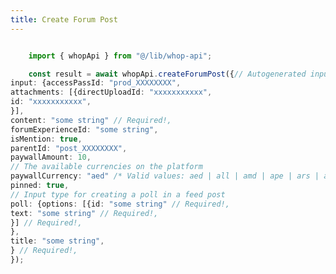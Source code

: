 ```yaml
---
title: Create Forum Post
---
```


```typescript

	import { whopApi } from "@/lib/whop-api";

	const result = await whopApi.createForumPost({// Autogenerated input type of CreateForumPost
input: {accessPassId: "prod_XXXXXXXX",
attachments: [{directUploadId: "xxxxxxxxxxx",
id: "xxxxxxxxxxx",
}],
content: "some string" // Required!,
forumExperienceId: "some string",
isMention: true,
parentId: "post_XXXXXXXX",
paywallAmount: 10,
// The available currencies on the platform
paywallCurrency: "aed" /* Valid values: aed | all | amd | ape | ars | aud | bam | bgn | bhd | bob | brl | bsd | cad | chf | clp | cop | crc | czk | dkk | dop | dzd | egp | etb | eth | eur | gbp | ghs | gmd | gtq | gyd | hkd | huf | idr | ils | inr | jmd | jod | jpy | kes | khr | krw | kwd | lkr | mad | mdl | mga | mkd | mnt | mop | mur | mxn | myr | nad | ngn | nok | nzd | omr | pen | php | pkr | pln | pyg | qar | ron | rsd | rub | rwf | sar | sek | sgd | thb | tnd | try | ttd | twd | tzs | usd | uyu | uzs | vnd | xcd | xof | zar */,
pinned: true,
// Input type for creating a poll in a feed post
poll: {options: [{id: "some string" // Required!,
text: "some string" // Required!,
}] // Required!,
},
title: "some string",
} // Required!,
});
	
```
